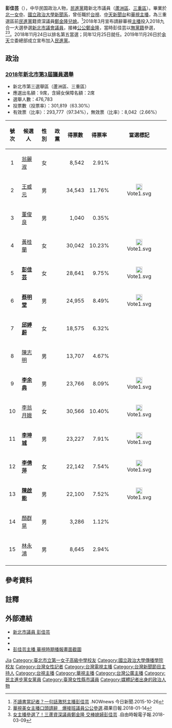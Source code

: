 {{Infobox officeholder
| name           = 彭佳芸<br> Natally Peng Jia yun
| image          =
| office = [[File:Flag_of_New_Taipei_City.svg|35px]] [[新北市議會|新北市議會]]第3屆[[新北市議會|議員]]
| term_start = 2018年12月25日
| term_end =
| constituency1  =新北市第三選舉區<br>（[[蘆洲區|蘆洲區]]、[[三重區|三重區]]）
| party ={{Dpp}}(2019年11月26日－)<br>{{nonp}}(2018年－2019年11月26日)
| sex = 女
| birth_date = {{Birth date and age|1982|10|13}}
| birth_place = {{TWN}}
| death_date =
| death_place =
| nationality = {{ROC}}
| spouse = 
| website = 
| educate = 
*北一女中
*政治大學新聞學系
| past =
*華視新聞主播
*台視財經台記者、主播
*中天新聞記者
*新北市議員鄭金隆特助
*立法委員高志鵬法案助理
}}

{{主播資訊
| 主播頭銜     =
| 主播姓名     = 彭佳芸
| 主播英文名字 = Natally Peng Jia yun
| 主播出生年分 = 
| 主播出生日期 = {{birth_date_and_age|1982|10|13}}
| 星座         = 摩羯
| 國籍         = {{ROC}}
| 籍貫         = 
| 出生地       = {{TWN}}[[台北市|台北市]]
| 最高學歷     =[[臺北市立第一女子高級中學|臺北市立第一女子高級中學]]、 [[國立政治大學|國立政治大學]][[新聞學|新聞系]]
| 暱稱         = 
| 綽號         = 
| 血型         = 
| 身高         = 168
| 體重         = 52 
| 婚姻狀況     = 已婚
| 配偶         = 李昆鴻
| 官方網站     =  
| 備註         =
|}}

'''彭佳芸'''（{{bd|1982年|10月13日|catIdx=P彭}}），中华民国政治人物，[[民進黨|民進黨]]籍新北市議員（[[蘆洲區|蘆洲區]]、[[三重區|三重區]]）。畢業於[[北一女中|北一女中]]、[[國立政治大學|國立政治大學]][[新聞學|新聞系]]，曾任職於[[台視|台視]]、[[中天新聞台|中天新聞台]]和[[華視|華視]][[新聞主播|主播]]，為三重選區前[[民進黨|民進黨]]籍資深議員[[鄭金隆|鄭金隆]][[兒媳|兒媳]]。<ref>[http://www.nownews.com/n/2015/10/26/1857027 不讀書當記者？一句話激怒主播彭佳芸 ] {{Wayback|url=http://www.nownews.com/n/2015/10/26/1857027 |date=20170305001252 }}.NOWnews 今日新聞.2015-10-26</ref>2018年3月宣布請辭華視[[新聞主播|主播]]投入2018九合一大選參選[[新北市議會|新北市議會]][[新北市議員|議員]]，接棒[[家翁|公公]][[鄭金隆|鄭金隆]]，當時彭佳芸以[[無黨籍|無黨籍]]參選，<ref>[https://tw.appledaily.com/new/realtime/20180114/1278222/ 華視美女主播口頭請辭　爆接班議員公公參選].蘋果日報.2018-01-14</ref><ref>[http://news.ltn.com.tw/news/politics/breakingnews/2360921 女主播參選了！三蘆資深議員鄭金隆 交棒媳婦彭佳芸] {{Wayback|url=http://news.ltn.com.tw/news/politics/breakingnews/2360921 |date=20210124080441 }}.自由時報電子報.2018-03-09</ref>。2018年11月24日以排名第五當選；同年12月25日就任。2019年11月26日於[[余天|余天]]立委總部成立宣布加入[[民進黨|民進黨]]。

==政治==
=== [[2018年中華民國直轄市議員及縣市議員選舉選舉區投票結果列表#新北市第三選舉區（蘆洲區、三重區）|2018年新北市第3屆議員選舉]] ===
*新北市第三選舉區（蘆洲區、三重區）
*應選出名額：9席，含婦女保障名額：2席
*選舉人數：476,783
*投票數（投票率）：301,819（63.30%）
*有效票（比率）：293,777（97.34%），無效票（比率）：8,042（2.66%）
{| class="wikitable sortable"
!號次
!scope="col" class="unsortable"|候選人
!scope="col" class="unsortable"|性別
!scope="col" class="unsortable"|政黨
!得票數
!scope="col" class="unsortable"|得票率
!scope="col" class="unsortable"|當選標記
|-
| align="center"|1
| [[翁麗淑|翁麗淑]]
| align="center"|女
| {{Nonp}}
| align="right"|8,542
| align="right"|2.91%
| align="center"|
|-
| align="center"|2
| [[王威元|王威元]]
| align="center"|男
| {{KMT}}
| align="right"|34,543
| align="right"|11.76%
| align="center"|[[File:Vote1.svg|20px]]
|-
| align="center"|3
| [[董俊良|董俊良]]
| align="center"|男
| {{新黨}}
| align="right"|1,040
| align="right"|0.35%
| align="center"|
|-
| align="center"|4
| [[黃桂蘭_(政治人物)|黃桂蘭]]
| align="center"|女
|  {{KMT}}
| align="right"|30,042
| align="right"|10.23%
| align="center"|[[File:Vote1.svg|20px]]
|-
| align="center"|5
| '''[[彭佳芸|彭佳芸]]'''
| align="center"|女
|  {{NONP}}{{NoteTag|後於2019年11月26日加入民進黨，民進黨席次增加1席。}}
| align="right"|28,641
| align="right"|9.75%
| align="center"|[[File:Vote1.svg|20px]]
|-
| align="center"|6
| '''[[蔡明堂|蔡明堂]]'''
| align="center"|男
|  {{KMT}}
| align="right"|24,955
| align="right"|8.49%
| align="center"|[[File:Vote1.svg|20px]]
|-
| align="center"|7
| '''[[邱婷蔚|邱婷蔚]]'''
| align="center"|女
|  {{DPP}}
| align="right"|18,575
| align="right"|6.32%
| align="center"|
|-
| align="center"|8
| [[陳志明_(1976年)|陳志明]]
| align="center"|男
| {{時代力量}}
| align="right"|13,707
| align="right"|4.67%
| align="center"|
|-
| align="center"|9
| '''[[李余典|李余典]]'''
| align="center"|男
|  {{DPP}}
| align="right"|23,766
| align="right"|8.09%
| align="center"|[[File:Vote1.svg|20px]]
|-
| align="center"|10
| [[李翁月娥|李翁月娥]]
| align="center"|女
|  {{NONP}}
| align="right"|30,566
| align="right"|10.40%
| align="center"|[[File:Vote1.svg|20px]]
|-
| align="center"|11
| '''[[李坤城_(政治人物)|李坤城]]'''
| align="center"|男
|  {{DPP}}
| align="right"|23,227
| align="right"|7.91%
| align="center"|[[File:Vote1.svg|20px]]
|-
| align="center"|12
| '''[[李倩萍|李倩萍]]'''
| align="center"|女
|  {{DPP}}
| align="right"|22,142
| align="right"|7.54%
| align="center"|[[File:Vote1.svg|20px]]
|-
| align="center"|13
| '''[[陳啟能_(政治人物)|陳啟能]]'''
| align="center"|男
|  {{DPP}}
| align="right"|22,100
| align="right"|7.52%
| align="center"|[[File:Vote1.svg|20px]]
|-
| align="center"|14
| [[顏群晃|顏群晃]]
| align="center"|男
|  {{NONP}}
| align="right"|3,286
| align="right"|1.12%
| align="center"|
|-
| align="center"|15
| [[林永鴻|林永鴻]]
| align="center"|男
|  {{DPP}}
| align="right"|8,645
| align="right"|2.94%
| align="center"|
|-
|}

== 參考資料 ==
{{reflist}}

== 註釋 ==
{{NoteFoot}}

== 外部連結 ==
* [https://www.ntp.gov.tw/councilor-detail?program=37&A=3&C=593 新北市議員 彭佳芸] {{Wayback|url=https://www.ntp.gov.tw/councilor-detail?program=37&A=3&C=593 |date=20220115203413 }}
* {{Facebook|彭佳芸-239410119414734}}
* {{instagram|natally1013|彭佳芸}}
* [http://jaywilliam.pixnet.net/album/set/16004770 彭佳芸主播 華視時期播報畫面截圖] {{Wayback|url=http://jaywilliam.pixnet.net/album/set/16004770 |date=20210124080500 }}

{{第3屆新北市議員}}

{{Authority control}}
{{DEFAULTSORT:Peng彭}}
[[Category:彭姓|Jia]]
[[Category:臺北市立第一女子高級中學校友|Category:臺北市立第一女子高級中學校友]]
[[Category:國立政治大學傳播學院校友|Category:國立政治大學傳播學院校友]]
[[Category:台灣女性記者|Category:台灣女性記者]]
[[Category:台灣電視主播|Category:台灣電視主播]]
[[Category:台灣新聞節目主持人|Category:台灣新聞節目主持人]]
[[Category:台視主播|Category:台視主播]]
[[Category:華視主播|Category:華視主播]]
[[Category:台灣公廣主播|Category:台灣公廣主播]]
[[Category:民主進步黨女黨員|Category:民主進步黨女黨員]]
[[Category:臺灣女性縣市議員|Category:臺灣女性縣市議員]]
[[Category:媒體記者出身的政治人物|Category:媒體記者出身的政治人物]]